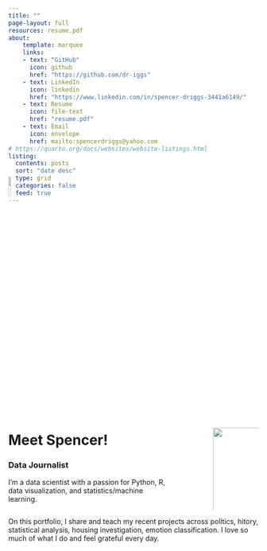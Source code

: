 ```yaml
---
title: ""
page-layout: full
resources: resume.pdf
about: 
    template: marquee
    links: 
    - text: "GitHub"
      icon: github
      href: "https://github.com/dr-iggs"
    - text: LinkedIn
      icon: linkedin
      href: "https://www.linkedin.com/in/spencer-driggs-3441a6149/"
    - text: Resume
      icon: file-text
      href: "resume.pdf"
    - text: Email
      icon: envelope
      href: mailto:spencerdriggs@yahoo.com
# https://quarto.org/docs/websites/website-listings.html
listing:
  contents: posts
  sort: "date desc"
  type: grid
  categories: false
  feed: true
---
```


<!-- HERO SECTION -->
::: {.column-screen}
![](images/bg_hero.png){style="transform: translateY(-5em); height: 10% !important;"}
:::


<!-- ME SECTION -->
:::: columns

<!-- COL1 -->
::: {.column width="70%"}

# Meet Spencer!

### Data Journalist

I'm a data scientist with a passion for Python, R, data visualization, and statistics/machine learning. 

:::

<!-- COL 2 (SPACE) -->
::: {.column width="10%"}

:::

<!-- COL 3 -->
::: {.column width="20%"}

<br> ![](images/portrait.png){width="130%"}

:::

::::

On this portfolio, I share and teach my recent projects across politics, hitory, statistical analysis, housing investigation, emotion classification. I love so much of what I do and feel grateful every day.


<br><br>